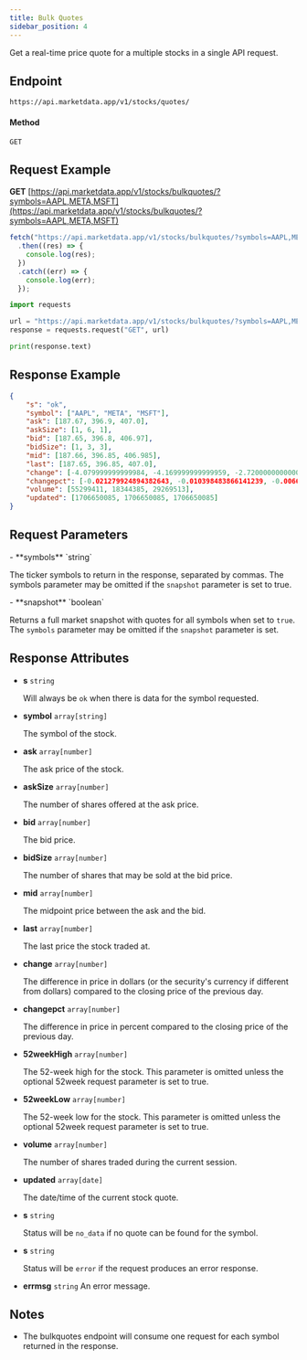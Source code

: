 ```yaml
---
title: Bulk Quotes
sidebar_position: 4
---
```


Get a real-time price quote for a multiple stocks in a single API request.


## Endpoint
```
https://api.marketdata.app/v1/stocks/quotes/
```
#### Method
```
GET
```
## Request Example

<Tabs>
<TabItem value="HTTP" label="HTTP" default>

**GET** [https://api.marketdata.app/v1/stocks/bulkquotes/?symbols=AAPL,META,MSFT](https://api.marketdata.app/v1/stocks/bulkquotes/?symbols=AAPL,META,MSFT)

</TabItem>
<TabItem value="NodeJS" label="NodeJS">

```js title="app.js"
fetch("https://api.marketdata.app/v1/stocks/bulkquotes/?symbols=AAPL,META,MSFT")
  .then((res) => {
    console.log(res);
  })
  .catch((err) => {
    console.log(err);
  });
```

</TabItem>
<TabItem value="Python" label="Python">

```python title="app.py"
import requests

url = "https://api.marketdata.app/v1/stocks/bulkquotes/?symbols=AAPL,META,MSFT"
response = requests.request("GET", url)

print(response.text)
```

</TabItem>
</Tabs>

## Response Example

```json
{
    "s": "ok",
    "symbol": ["AAPL", "META", "MSFT"],
    "ask": [187.67, 396.9, 407.0],
    "askSize": [1, 6, 1],
    "bid": [187.65, 396.8, 406.97],
    "bidSize": [1, 3, 3],
    "mid": [187.66, 396.85, 406.985],
    "last": [187.65, 396.85, 407.0],
    "change": [-4.079999999999984, -4.169999999999959, -2.7200000000000273],
    "changepct": [-0.021279924894382643, -0.010398483866141239, -0.006638680074197078],
    "volume": [55299411, 18344385, 29269513],
    "updated": [1706650085, 1706650085, 1706650085]
}
```

## Request Parameters

<Tabs>
<TabItem value="Required" label="Required" default>
- **symbols** `string`

  The ticker symbols to return in the response, separated by commas. The symbols parameter may be omitted if the `snapshot` parameter is set to true.
</TabItem>

<TabItem value="Optional" label="Optional">
- **snapshot** `boolean`

  Returns a full market snapshot with quotes for all symbols when set to `true`. The `symbols` parameter may be omitted if the `snapshot` parameter is set.
</TabItem>
</Tabs>

## Response Attributes

<Tabs>
<TabItem value="Success" label="Success" default>

- **s** `string`

  Will always be `ok` when there is data for the symbol requested.

- **symbol** `array[string]`

  The symbol of the stock.

- **ask** `array[number]`

  The ask price of the stock.

- **askSize** `array[number]`

  The number of shares offered at the ask price.

- **bid** `array[number]`

  The bid price.

- **bidSize** `array[number]`

  The number of shares that may be sold at the bid price.

- **mid** `array[number]`

  The midpoint price between the ask and the bid.

- **last** `array[number]`

  The last price the stock traded at.

- **change** `array[number]`

  The difference in price in dollars (or the security's currency if different from dollars) compared to the closing price of the previous day.

- **changepct** `array[number]`

  The difference in price in percent compared to the closing price of the previous day.

- **52weekHigh** `array[number]`

  The 52-week high for the stock. This parameter is omitted unless the optional 52week request parameter is set to true.

- **52weekLow** `array[number]`

  The 52-week low for the stock. This parameter is omitted unless the optional 52week request parameter is set to true.

- **volume** `array[number]`

  The number of shares traded during the current session.

- **updated** `array[date]`

  The date/time of the current stock quote.

</TabItem>
<TabItem value="NoData" label="No Data">

- **s** `string`

  Status will be `no_data` if no quote can be found for the symbol.

</TabItem>
<TabItem value="Error" label="Error">

- **s** `string`

  Status will be `error` if the request produces an error response.

- **errmsg** `string`
  An error message.

</TabItem>
</Tabs>

## Notes

- The bulkquotes endpoint will consume one request for each symbol returned in the response.